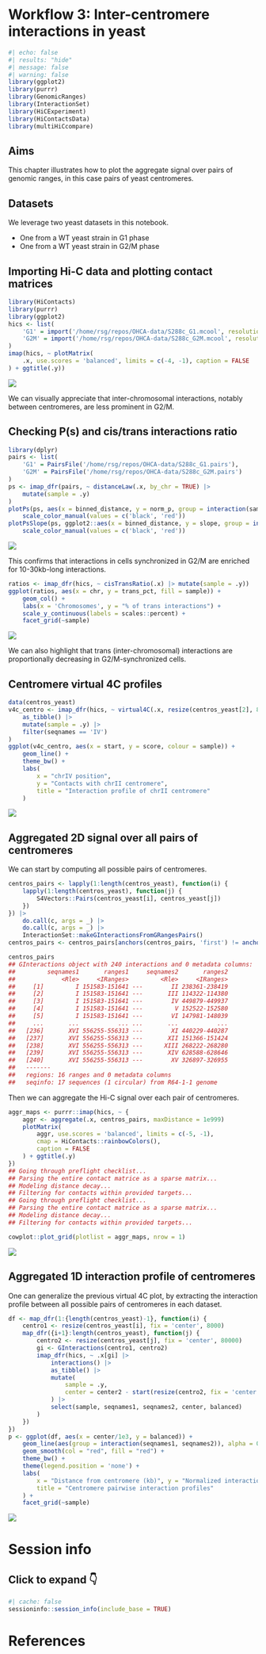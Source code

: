 # Workflow 3: Inter-centromere interactions in yeast {-}

```r
#| echo: false
#| results: "hide"
#| message: false
#| warning: false
library(ggplot2)
library(purrr)
library(GenomicRanges)
library(InteractionSet)
library(HiCExperiment)
library(HiContactsData)
library(multiHiCcompare)
```

::: {.callout-note}

## Aims
This chapter illustrates how to plot the aggregate signal over pairs of 
genomic ranges, in this case pairs of yeast centromeres. 

:::

::: {.callout-important}

## Datasets
We leverage two yeast datasets in this notebook. 

- One from a WT yeast strain in G1 phase
- One from a WT yeast strain in G2/M phase

:::

## Importing Hi-C data and plotting contact matrices

```r
library(HiContacts)
library(purrr)
library(ggplot2)
hics <- list(
    'G1' = import('/home/rsg/repos/OHCA-data/S288c_G1.mcool', resolution = 4000),
    'G2M' = import('/home/rsg/repos/OHCA-data/S288c_G2M.mcool', resolution = 4000)
)
imap(hics, ~ plotMatrix(
    .x, use.scores = 'balanced', limits = c(-4, -1), caption = FALSE
) + ggtitle(.y))
```

![](images/20230523141745.jpg)

We can visually appreciate that inter-chromosomal interactions, notably 
between centromeres, are less prominent in G2/M.

## Checking P(s) and cis/trans interactions ratio

```r
library(dplyr)
pairs <- list(
    'G1' = PairsFile('/home/rsg/repos/OHCA-data/S288c_G1.pairs'),
    'G2M' = PairsFile('/home/rsg/repos/OHCA-data/S288c_G2M.pairs') 
)
ps <- imap_dfr(pairs, ~ distanceLaw(.x, by_chr = TRUE) |> 
    mutate(sample = .y) 
)
plotPs(ps, aes(x = binned_distance, y = norm_p, group = interaction(sample, chr), color = sample)) + 
    scale_color_manual(values = c('black', 'red'))
plotPsSlope(ps, ggplot2::aes(x = binned_distance, y = slope, group = interaction(sample, chr), color = sample)) + 
    scale_color_manual(values = c('black', 'red'))
```

![](images/20230523144800.png)

This confirms that interactions in cells synchronized in G2/M are enriched 
for 10-30kb-long interactions. 

```r
ratios <- imap_dfr(hics, ~ cisTransRatio(.x) |> mutate(sample = .y))
ggplot(ratios, aes(x = chr, y = trans_pct, fill = sample)) + 
    geom_col() + 
    labs(x = 'Chromosomes', y = "% of trans interactions") + 
    scale_y_continuous(labels = scales::percent) + 
    facet_grid(~sample)
```

![](images/20230523152700.png)

We can also highlight that trans (inter-chromosomal) interactions are proportionally 
decreasing in G2/M-synchronized cells. 

## Centromere virtual 4C profiles

```r
data(centros_yeast)
v4c_centro <- imap_dfr(hics, ~ virtual4C(.x, resize(centros_yeast[2], 8000)) |> 
    as_tibble() |> 
    mutate(sample = .y) |> 
    filter(seqnames == 'IV')
) 
ggplot(v4c_centro, aes(x = start, y = score, colour = sample)) +
    geom_line() +
    theme_bw() +
    labs(
        x = "chrIV position", 
        y = "Contacts with chrII centromere", 
        title = "Interaction profile of chrII centromere"
    )
```

![](images/20230523153300.png)

## Aggregated 2D signal over all pairs of centromeres

We can start by computing all possible pairs of centromeres. 

```r
centros_pairs <- lapply(1:length(centros_yeast), function(i) {
    lapply(1:length(centros_yeast), function(j) {
        S4Vectors::Pairs(centros_yeast[i], centros_yeast[j])
    })
}) |> 
    do.call(c, args = _) |>
    do.call(c, args = _) |> 
    InteractionSet::makeGInteractionsFromGRangesPairs()
centros_pairs <- centros_pairs[anchors(centros_pairs, 'first') != anchors(centros_pairs, 'second')]

centros_pairs
## GInteractions object with 240 interactions and 0 metadata columns:
##         seqnames1       ranges1     seqnames2       ranges2
##             <Rle>     <IRanges>         <Rle>     <IRanges>
##     [1]         I 151583-151641 ---        II 238361-238419
##     [2]         I 151583-151641 ---       III 114322-114380
##     [3]         I 151583-151641 ---        IV 449879-449937
##     [4]         I 151583-151641 ---         V 152522-152580
##     [5]         I 151583-151641 ---        VI 147981-148039
##     ...       ...           ... ...       ...           ...
##   [236]       XVI 556255-556313 ---        XI 440229-440287
##   [237]       XVI 556255-556313 ---       XII 151366-151424
##   [238]       XVI 556255-556313 ---      XIII 268222-268280
##   [239]       XVI 556255-556313 ---       XIV 628588-628646
##   [240]       XVI 556255-556313 ---        XV 326897-326955
##   -------
##   regions: 16 ranges and 0 metadata columns
##   seqinfo: 17 sequences (1 circular) from R64-1-1 genome
```

Then we can aggregate the Hi-C signal over each pair of centromeres.

```r
aggr_maps <- purrr::imap(hics, ~ {
    aggr <- aggregate(.x, centros_pairs, maxDistance = 1e999)
    plotMatrix(
        aggr, use.scores = 'balanced', limits = c(-5, -1), 
        cmap = HiContacts::rainbowColors(), 
        caption = FALSE
    ) + ggtitle(.y)
})
## Going through preflight checklist...
## Parsing the entire contact matrice as a sparse matrix...
## Modeling distance decay...
## Filtering for contacts within provided targets...
## Going through preflight checklist...
## Parsing the entire contact matrice as a sparse matrix...
## Modeling distance decay...
## Filtering for contacts within provided targets...

cowplot::plot_grid(plotlist = aggr_maps, nrow = 1)
```

![](images/20230523180300.png)

## Aggregated 1D interaction profile of centromeres 

One can generalize the previous virtual 4C plot, by extracting the interaction profile 
between all possible pairs of centromeres in each dataset. 

```r
df <- map_dfr(1:{length(centros_yeast)-1}, function(i) {
    centro1 <- resize(centros_yeast[i], fix = 'center', 8000)
    map_dfr({i+1}:length(centros_yeast), function(j) {
        centro2 <- resize(centros_yeast[j], fix = 'center', 80000)
        gi <- GInteractions(centro1, centro2)
        imap_dfr(hics, ~ .x[gi] |> 
            interactions() |> 
            as_tibble() |>
            mutate(
                sample = .y, 
                center = center2 - start(resize(centro2, fix = 'center', 1))
            ) |> 
            select(sample, seqnames1, seqnames2, center, balanced)
        )
    })
}) 
p <- ggplot(df, aes(x = center/1e3, y = balanced)) + 
    geom_line(aes(group = interaction(seqnames1, seqnames2)), alpha = 0.03, col = "black") + 
    geom_smooth(col = "red", fill = "red") + 
    theme_bw() + 
    theme(legend.position = 'none') + 
    labs(
        x = "Distance from centromere (kb)", y = "Normalized interaction frequency", 
        title = "Centromere pairwise interaction profiles"
    ) +
    facet_grid(~sample)
```

![](images/20230523180000.png)

# Session info {-}

::: {.callout-note collapse="true"}

## Click to expand 👇 {-}

```r
#| cache: false
sessioninfo::session_info(include_base = TRUE)
```

:::

# References {-}
